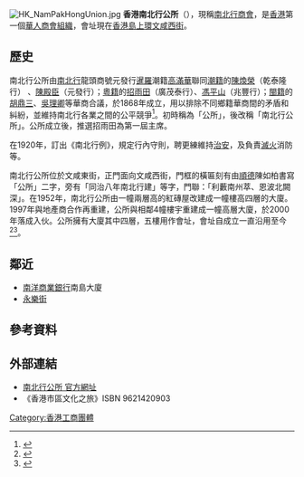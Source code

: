 [[File:HK_NamPakHongUnion.jpg|thumb]] 
'''香港南北行公所'''（{{lang-en|'''Nam Pak Hong Union'''}}），現稱[[南北行商會|南北行商會]]，是[[香港|香港]]第一個[[華人|華人]][[商會|商會]][[组织_(社会学)|組織]]，會址現在[[香港島|香港島]][[上環|上環]][[文咸街|文咸西街]]。

==歷史==
南北行公所由[[南北行|南北行]]龍頭商號元發行[[暹羅|暹羅]]潮籍[[高滿華|高滿華]]聯同[[潮州|潮籍]]的[[陳煥榮|陳煥榮]]（乾泰隆行） 、[[陳殿臣|陳殿臣]]（元發行）；[[廣東|粵籍]]的[[招雨田|招雨田]]（廣茂泰行）、[[馮平山|馮平山]]（兆豐行）；[[福建|閩籍]]的[[胡鼎三|胡鼎三]]、[[吳理卿|吳理卿]]等華商合議，於1868年成立，用以排除不同鄉籍華商間的矛盾和糾紛，並維持南北行各業之間的公平競爭<ref>{{citeweb |language =zh-hk |url =http://www.am730.com.hk/column-33048 |title =香港人香港史 - 劉智鵬 高滿華—南北行的元祖(1) |work =''[[am730|am730.com.hk]]'' |accessdate =2015-02-20 |archive-date =2016-03-04 |archive-url =https://web.archive.org/web/20160304202457/http://www.am730.com.hk/column-33048 |dead-url =no }}</ref>。初時稱為「公所」，後改稱「南北行公所」。公所成立後，推選招雨田為第一屆主席。

在1920年，訂出《南北行例》，規定行內守則，聘更練維持[[治安|治安]]，及負責[[滅火|滅火]]消防等。

南北行公所位於文咸東街，正門面向文咸西街，門框的橫匾刻有由[[順德|順德]]陳如柏書寫「公所」二字，旁有「同治八年南北行建」等字，門聯：「利藪南州萃、恩波北闕深」。在1952年，南北行公所由一幢兩層高的紅磚屋改建成一幢樓高四層的大廈。1997年與地產商合作再重建，公所與相鄰4幢樓宇重建成一幢高層大廈，於2000年落成入伙。公所擁有大廈其中四層，五樓用作會址，會址自成立一直沿用至今<ref>{{citeweb |language = zh-hk |url = http://www.amo.gov.hk/b5/trails_sheungwan1.php?tid=33 |title = 南北行公所舊址 |work = ''[[古物古蹟辦事處|amo.gov.hk]]'' |accessdate = 2015-02-20 |archive-date = 2019-10-24 |archive-url = https://web.archive.org/web/20191024012610/http://www.amo.gov.hk/b5/trails_sheungwan1.php?tid=33 |dead-url = no }}</ref><ref>{{citeweb |language = zh-hk |url = http://202.55.1.84/news/10/08/12/XY-1294904.htm |title = 南北行公所/ 陳天權 |work = ''[[大公報|takungpao.com]]'' |accessdate = 2015-02-20 |deadurl = yes |archiveurl = https://web.archive.org/web/20150221101900/http://202.55.1.84/news/10/08/12/XY-1294904.htm |archivedate = 2015-02-21 }}</ref>。

== 鄰近 ==
* [[南洋商業銀行|南洋商業銀行]]南島大廈
* [[永樂街|永樂街]]

==參考資料==
{{reflist}}

==外部連結==
* [https://web.archive.org/web/20071011214002/http://nampakhongassn.com/     南北行公所 官方網址]
*《香港市區文化之旅》ISBN 9621420903

[[Category:香港工商團體|Category:香港工商團體]]